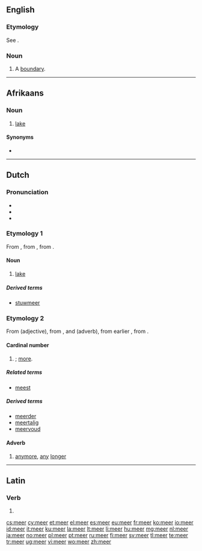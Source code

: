 {{also|Meer}}
==English==

===Etymology===
See {{term|mere|lang=en}}.

===Noun===
{{en-noun}}

# A [[boundary]].

{{Webster 1913}}

----

==Afrikaans==

===Noun===
{{af-noun|mere}}

# [[lake]]

====Synonyms====
* {{l|af|pan}}

----

==Dutch==

===Pronunciation===
* {{rhymes|eːr|lang=nl}}
* {{IPA|/meːr/|[mɪːr]|lang=nl}}
* {{audio|Nl-meer.ogg|audio}}

===Etymology 1===
From {{etyl|dum|nl}} {{term|mere|lang=dum}}, from {{etyl|odt|nl}} {{recons|meri|lang=odt}}, from {{etyl|gem-pro|nl}} {{recons|mari|lang=gem-pro}}.

====Noun====
{{nl-noun|n|meren|meertje}}

# [[lake]]

=====Derived terms=====
* [[stuwmeer]]

===Etymology 2===
From {{etyl|odt|nl}} {{recons|mero|mēro|lang=odt}} (adjective), from {{etyl|gem-pro|nl}} {{recons|maizô|lang=gem-pro}}, and {{etyl|odt|nl}} {{recons|mer|mēr|lang=odt}} (adverb), from earlier {{recons|me|mē|lang=odt}}, from {{etyl|gem-pro|nl}} {{recons|maiz|lang=gem-pro}}.

====Cardinal number====
{{head|nl}}

# {{comparative of|nodot=1|lang=nl|POS=numeral|veel}}; [[more]].

=====Related terms=====
* [[meest]]

=====Derived terms=====
* [[meerder]]
* [[meertalig]]
* [[meervoud]]

====Adverb====
{{nl-adv}}

# [[anymore]], [[any]] [[longer]]

----

==Latin==

===Verb===
{{la-verb-form|meer}}

# {{conjugation of|[[meo#Latin|meō]]||1|s|pres|pass|sub}}

[[cs:meer]]
[[cy:meer]]
[[et:meer]]
[[el:meer]]
[[es:meer]]
[[eu:meer]]
[[fr:meer]]
[[ko:meer]]
[[io:meer]]
[[id:meer]]
[[it:meer]]
[[ku:meer]]
[[la:meer]]
[[lt:meer]]
[[li:meer]]
[[hu:meer]]
[[mg:meer]]
[[nl:meer]]
[[ja:meer]]
[[no:meer]]
[[pl:meer]]
[[pt:meer]]
[[ru:meer]]
[[fi:meer]]
[[sv:meer]]
[[tl:meer]]
[[te:meer]]
[[tr:meer]]
[[ug:meer]]
[[vi:meer]]
[[wo:meer]]
[[zh:meer]]